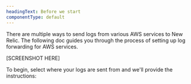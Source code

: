 ```yaml
---
headingText: Before we start
componentType: default
---
```


There are multiple ways to send logs from various AWS services to New Relic. The following doc guides you through the process of setting up log forwarding for AWS services.

[SCREENSHOT HERE]

To begin, select where your logs are sent from and we'll provide the instructions:

